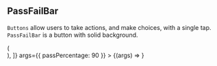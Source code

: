 
<Meta title="Lab/PassFailBar" component={PassFailBar} />

## PassFailBar

`Buttons` allow users to take actions, and make choices, with a single tap.
`PassFailBar` is a button with solid background.

<Canvas>
  <Story
    name="Default"
    decorators={[
      (Story) => (
        <div style={{ width: "30rem", height: "7rem" }}>
          <Story />
        </div>
      ),
    ]}
    args={{ passPercentage: 90 }}
  >
    {(args) => <PassFailBar {...args} />}
  </Story>
</Canvas>

<ArgsTable of={PassFailBar} />
